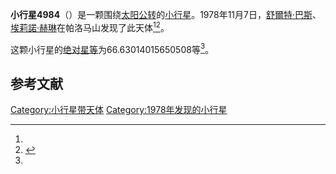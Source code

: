 {{Infobox planet
| bgcolour = #FFFFC0
| name = 4984 Patrickmiller
| symbol = 
| image = 
| caption = 
| discovery = yes
| discovery_ref = 
| discoverer = [[舒爾特·巴斯|舒爾特·巴斯]]、[[埃莉諾·赫琳|埃莉諾·赫琳]]
| discovery_site = [[帕洛马山|帕洛马山]] 
| discovered = 1978年11月7日
| designations = yes
| mp_name = 
| named_after = 
| alt_names = 1978 VU10/ 1971 UL / 1981 RO3 / 1981 SK4
| mp_category = [[主带小行星|主带小行星]]
| orbit_ref = <ref name="a">[http://ssd.jpl.nasa.gov/sbdb.cgi?sstr=4984 4984 Patrickmiller] {{Wayback|url=http://ssd.jpl.nasa.gov/sbdb.cgi?sstr=4984 |date=20201124011416 }}，小行星數據庫瀏覽器（JPL Small-Body Database Browser）－[[美国国家航空航天局|美国国家航空航天局]]喷气推进实验室</ref>
| epoch = 2456400.5 (2013年4月18日更新)
| aphelion = {{convert|2.725810793896934|AU|km|3|abbr=on|lk=out}}
| perihelion = {{convert|1.781643589325192|AU|km|3|abbr=on}}
| semimajor = {{convert|2.253727191611063|AU|km|3|abbr=on}}
| eccentricity = 0.209467944
| period = 1235.806411 [[日|日]]<br />3.38[[儒略年|儒略年]]
| avg_speed = 
| inclination = 1.976090494891912
| asc_node = 257.1096953206227
| mean_anomaly = 
| arg_peri = 66.63014015650508
| satellites = 
| physical_characteristics = yes
| dimensions = 
| mass = 
| density = 
| surface_grav = 
| escape_velocity = 
| sidereal_day = 
| axial_tilt = 
| pole_ecliptic_lat = 
| pole_ecliptic_lon = 
| albedo = 
| temperatures= 
| temp_name1 = 
| mean_temp_1 = 
| max_temp_1 = 
| temp_name2 = 
| max_temp_2 = 
| spectral_type = 
| abs_magnitude = 66.63014015650508
}}

'''小行星4984'''（{{lang-en|4984 Patrickmiller}}）是一颗围绕[[太阳|太阳]][[公转|公转]]的[[小行星|小行星]]。1978年11月7日，[[舒爾特·巴斯|舒爾特·巴斯]]、[[埃莉諾·赫琳|埃莉諾·赫琳]]在帕洛马山发现了此天体<ref name="a" /><ref>{{cite news|title=小行星列表|url=http://cfa-www.harvard.edu/iau/lists/NumberedMPs.txt|accessdate=2013-07-08|newspaper=哈佛大学|archive-date=2008-05-17|archive-url=https://web.archive.org/web/20080517010638/http://cfa-www.harvard.edu/iau/lists/NumberedMPs.txt|dead-url=no}}</ref>。

这颗小行星的[[绝对星等|绝对星等]]为66.63014015650508等<ref name="a" />。

==参考文献==
{{reflist}}
{{Minor Planet Number|[[小行星4983|小行星4983]]|[[小行星4985|小行星4985]]}}

{{小天体}}

[[Category:小行星带天体|Category:小行星带天体]]
[[Category:1978年发现的小行星|Category:1978年发现的小行星]]

{{asteroid-stub}}